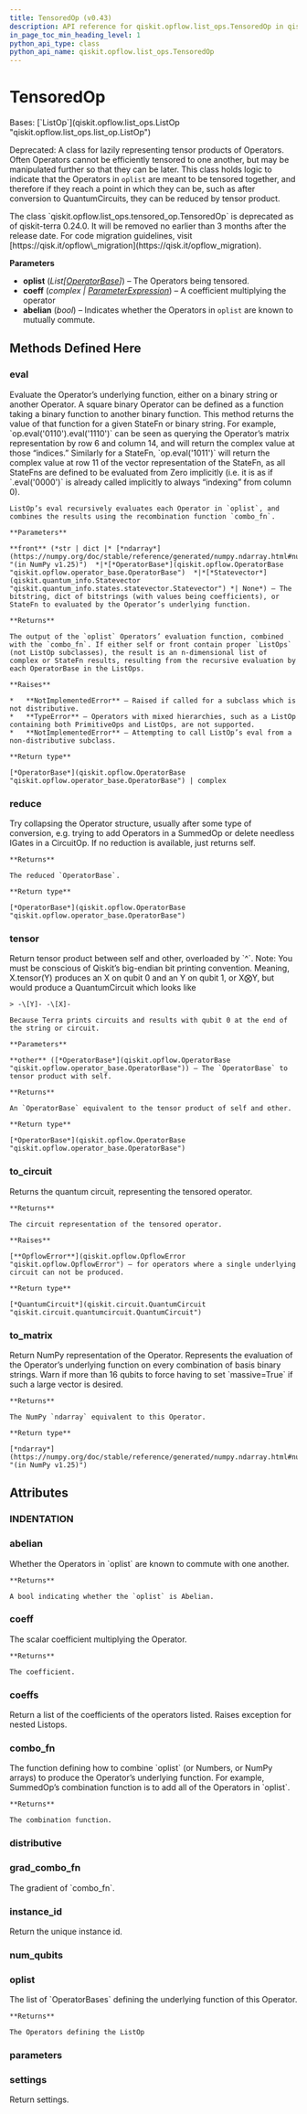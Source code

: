```yaml
---
title: TensoredOp (v0.43)
description: API reference for qiskit.opflow.list_ops.TensoredOp in qiskit v0.43
in_page_toc_min_heading_level: 1
python_api_type: class
python_api_name: qiskit.opflow.list_ops.TensoredOp
---
```


# TensoredOp

<Class id="qiskit.opflow.list_ops.TensoredOp" isDedicatedPage={true} github="https://github.com/qiskit/qiskit/tree/stable/0.24/qiskit/opflow/list_ops/tensored_op.py" signature="TensoredOp(oplist, coeff=1.0, abelian=False)" modifiers="class">
  Bases: [`ListOp`](qiskit.opflow.list_ops.ListOp "qiskit.opflow.list_ops.list_op.ListOp")

  Deprecated: A class for lazily representing tensor products of Operators. Often Operators cannot be efficiently tensored to one another, but may be manipulated further so that they can be later. This class holds logic to indicate that the Operators in `oplist` are meant to be tensored together, and therefore if they reach a point in which they can be, such as after conversion to QuantumCircuits, they can be reduced by tensor product.

  <Admonition title="Deprecated since version 0.24.0" type="danger">
    The class `qiskit.opflow.list_ops.tensored_op.TensoredOp` is deprecated as of qiskit-terra 0.24.0. It will be removed no earlier than 3 months after the release date. For code migration guidelines, visit [https://qisk.it/opflow\_migration](https://qisk.it/opflow_migration).
  </Admonition>

  **Parameters**

  *   **oplist** (*List\[*[*OperatorBase*](qiskit.opflow.OperatorBase "qiskit.opflow.operator_base.OperatorBase")*]*) – The Operators being tensored.
  *   **coeff** (*complex |* [*ParameterExpression*](qiskit.circuit.ParameterExpression "qiskit.circuit.parameterexpression.ParameterExpression")) – A coefficient multiplying the operator
  *   **abelian** (*bool*) – Indicates whether the Operators in `oplist` are known to mutually commute.

  ## Methods Defined Here

  <span id="qiskit-opflow-list-ops-tensoredop-eval" />

  ### eval

  <Function id="qiskit.opflow.list_ops.TensoredOp.eval" signature="TensoredOp.eval(front=None)">
    Evaluate the Operator’s underlying function, either on a binary string or another Operator. A square binary Operator can be defined as a function taking a binary function to another binary function. This method returns the value of that function for a given StateFn or binary string. For example, `op.eval('0110').eval('1110')` can be seen as querying the Operator’s matrix representation by row 6 and column 14, and will return the complex value at those “indices.” Similarly for a StateFn, `op.eval('1011')` will return the complex value at row 11 of the vector representation of the StateFn, as all StateFns are defined to be evaluated from Zero implicitly (i.e. it is as if `.eval('0000')` is already called implicitly to always “indexing” from column 0).

    ListOp’s eval recursively evaluates each Operator in `oplist`, and combines the results using the recombination function `combo_fn`.

    **Parameters**

    **front** (*str | dict |* [*ndarray*](https://numpy.org/doc/stable/reference/generated/numpy.ndarray.html#numpy.ndarray "(in NumPy v1.25)")  *|*[*OperatorBase*](qiskit.opflow.OperatorBase "qiskit.opflow.operator_base.OperatorBase")  *|*[*Statevector*](qiskit.quantum_info.Statevector "qiskit.quantum_info.states.statevector.Statevector") *| None*) – The bitstring, dict of bitstrings (with values being coefficients), or StateFn to evaluated by the Operator’s underlying function.

    **Returns**

    The output of the `oplist` Operators’ evaluation function, combined with the `combo_fn`. If either self or front contain proper `ListOps` (not ListOp subclasses), the result is an n-dimensional list of complex or StateFn results, resulting from the recursive evaluation by each OperatorBase in the ListOps.

    **Raises**

    *   **NotImplementedError** – Raised if called for a subclass which is not distributive.
    *   **TypeError** – Operators with mixed hierarchies, such as a ListOp containing both PrimitiveOps and ListOps, are not supported.
    *   **NotImplementedError** – Attempting to call ListOp’s eval from a non-distributive subclass.

    **Return type**

    [*OperatorBase*](qiskit.opflow.OperatorBase "qiskit.opflow.operator_base.OperatorBase") | complex
  </Function>

  <span id="qiskit-opflow-list-ops-tensoredop-reduce" />

  ### reduce

  <Function id="qiskit.opflow.list_ops.TensoredOp.reduce" signature="TensoredOp.reduce()">
    Try collapsing the Operator structure, usually after some type of conversion, e.g. trying to add Operators in a SummedOp or delete needless IGates in a CircuitOp. If no reduction is available, just returns self.

    **Returns**

    The reduced `OperatorBase`.

    **Return type**

    [*OperatorBase*](qiskit.opflow.OperatorBase "qiskit.opflow.operator_base.OperatorBase")
  </Function>

  <span id="qiskit-opflow-list-ops-tensoredop-tensor" />

  ### tensor

  <Function id="qiskit.opflow.list_ops.TensoredOp.tensor" signature="TensoredOp.tensor(other)">
    Return tensor product between self and other, overloaded by `^`. Note: You must be conscious of Qiskit’s big-endian bit printing convention. Meaning, X.tensor(Y) produces an X on qubit 0 and an Y on qubit 1, or X⨂Y, but would produce a QuantumCircuit which looks like

    > -\[Y]- -\[X]-

    Because Terra prints circuits and results with qubit 0 at the end of the string or circuit.

    **Parameters**

    **other** ([*OperatorBase*](qiskit.opflow.OperatorBase "qiskit.opflow.operator_base.OperatorBase")) – The `OperatorBase` to tensor product with self.

    **Returns**

    An `OperatorBase` equivalent to the tensor product of self and other.

    **Return type**

    [*OperatorBase*](qiskit.opflow.OperatorBase "qiskit.opflow.operator_base.OperatorBase")
  </Function>

  <span id="qiskit-opflow-list-ops-tensoredop-to-circuit" />

  ### to\_circuit

  <Function id="qiskit.opflow.list_ops.TensoredOp.to_circuit" signature="TensoredOp.to_circuit()">
    Returns the quantum circuit, representing the tensored operator.

    **Returns**

    The circuit representation of the tensored operator.

    **Raises**

    [**OpflowError**](qiskit.opflow.OpflowError "qiskit.opflow.OpflowError") – for operators where a single underlying circuit can not be produced.

    **Return type**

    [*QuantumCircuit*](qiskit.circuit.QuantumCircuit "qiskit.circuit.quantumcircuit.QuantumCircuit")
  </Function>

  <span id="qiskit-opflow-list-ops-tensoredop-to-matrix" />

  ### to\_matrix

  <Function id="qiskit.opflow.list_ops.TensoredOp.to_matrix" signature="TensoredOp.to_matrix(massive=False)">
    Return NumPy representation of the Operator. Represents the evaluation of the Operator’s underlying function on every combination of basis binary strings. Warn if more than 16 qubits to force having to set `massive=True` if such a large vector is desired.

    **Returns**

    The NumPy `ndarray` equivalent to this Operator.

    **Return type**

    [*ndarray*](https://numpy.org/doc/stable/reference/generated/numpy.ndarray.html#numpy.ndarray "(in NumPy v1.25)")
  </Function>

  ## Attributes

  ### INDENTATION

  <Attribute id="qiskit.opflow.list_ops.TensoredOp.INDENTATION" attributeValue="'  '" />

  ### abelian

  <Attribute id="qiskit.opflow.list_ops.TensoredOp.abelian">
    Whether the Operators in `oplist` are known to commute with one another.

    **Returns**

    A bool indicating whether the `oplist` is Abelian.
  </Attribute>

  ### coeff

  <Attribute id="qiskit.opflow.list_ops.TensoredOp.coeff">
    The scalar coefficient multiplying the Operator.

    **Returns**

    The coefficient.
  </Attribute>

  ### coeffs

  <Attribute id="qiskit.opflow.list_ops.TensoredOp.coeffs">
    Return a list of the coefficients of the operators listed. Raises exception for nested Listops.
  </Attribute>

  ### combo\_fn

  <Attribute id="qiskit.opflow.list_ops.TensoredOp.combo_fn">
    The function defining how to combine `oplist` (or Numbers, or NumPy arrays) to produce the Operator’s underlying function. For example, SummedOp’s combination function is to add all of the Operators in `oplist`.

    **Returns**

    The combination function.
  </Attribute>

  ### distributive

  <Attribute id="qiskit.opflow.list_ops.TensoredOp.distributive" />

  ### grad\_combo\_fn

  <Attribute id="qiskit.opflow.list_ops.TensoredOp.grad_combo_fn">
    The gradient of `combo_fn`.
  </Attribute>

  ### instance\_id

  <Attribute id="qiskit.opflow.list_ops.TensoredOp.instance_id">
    Return the unique instance id.
  </Attribute>

  ### num\_qubits

  <Attribute id="qiskit.opflow.list_ops.TensoredOp.num_qubits" />

  ### oplist

  <Attribute id="qiskit.opflow.list_ops.TensoredOp.oplist">
    The list of `OperatorBases` defining the underlying function of this Operator.

    **Returns**

    The Operators defining the ListOp
  </Attribute>

  ### parameters

  <Attribute id="qiskit.opflow.list_ops.TensoredOp.parameters" />

  ### settings

  <Attribute id="qiskit.opflow.list_ops.TensoredOp.settings">
    Return settings.
  </Attribute>
</Class>

